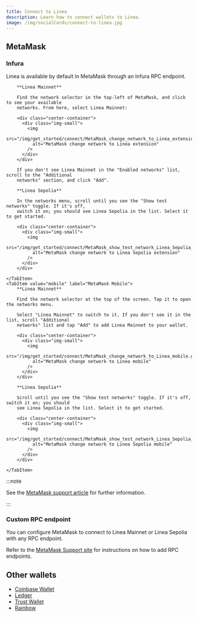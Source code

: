 ```yaml
---
title: Connect to Linea
description: Learn how to connect wallets to Linea.
image: /img/socialCards/connect-to-linea.jpg
---
```



## MetaMask

### Infura

Linea is available by default in MetaMask through an Infura RPC endpoint. 

<Tabs className="my-tabs">
    <TabItem value="extension" label="MetaMask Extension">

        **Linea Mainnet**

        Find the network selector in the top-left of MetaMask, and click to see your available 
        networks. From here, select Linea Mainnet:

        <div class="center-container">
          <div class="img-small">
            <img
              src="/img/get_started/connect/MetaMask_change_network_to_Linea_extension.gif"
              alt="MetaMask change network to Linea extension"
            />
          </div>
        </div>

        If you don't see Linea Mainnet in the "Enabled networks" list, scroll to the "Additional
        networks" section, and click "Add". 

        **Linea Sepolia**

        In the networks menu, scroll until you see the "Show test networks" toggle. If it's off,
        switch it on; you should see Linea Sepolia in the list. Select it to get started.

        <div class="center-container">
          <div class="img-small">
            <img
              src="/img/get_started/connect/MetaMask_show_test_network_Linea_Sepolia_extension.png"
              alt="MetaMask change network to Linea Sepolia extension"
            />
          </div>
        </div>

    </TabItem>
    <TabItem value="mobile" label="MetaMask Mobile">
        **Linea Mainnet**

        Find the network selector at the top of the screen. Tap it to open the networks menu.

        Select "Linea Mainnet" to switch to it. If you don't see it in the list, scroll "Additional
        networks" list and tap "Add" to add Linea Mainnet to your wallet.

        <div class="center-container">
          <div class="img-small">
            <img
              src="/img/get_started/connect/MetaMask_change_network_to_Linea_mobile.gif"
              alt="MetaMask change network to Linea mobile"
            />
          </div>
        </div>

        **Linea Sepolia**

        Scroll until you see the "Show test networks" toggle. If it's off, switch it on; you should
        see Linea Sepolia in the list. Select it to get started.

        <div class="center-container">
          <div class="img-small">
            <img
              src="/img/get_started/connect/MetaMask_show_test_network_Linea_Sepolia_mobile.png"
              alt="MetaMask change network to Linea Sepolia mobile"
            />
          </div>
        </div>

    </TabItem>
</Tabs>

:::note

See the [MetaMask support article](https://support.metamask.io/networks-and-sidechains/managing-networks/how-to-connect-to-linea-on-metamask/) 
for further information.

:::

### Custom RPC endpoint

You can configure MetaMask to connect to Linea Mainnet or Linea Sepolia with any RPC endpoint. 

Refer to the [MetaMask Support site](https://support.metamask.io/networks-and-sidechains/managing-networks/how-to-add-a-custom-network-rpc/#adding-or-editing-rpc-urls) 
for instructions on how to add RPC endpoints.

## Other wallets

- [Coinbase Wallet](https://help.coinbase.com/en/wallet/layer2-networks/layer2-networks-and-sidechains)
- [Ledger](https://support.ledger.com/article/17822826153757-zd)
- [Trust Wallet](https://community.trustwallet.com/t/how-to-add-a-custom-network-on-the-trust-wallet-mobile-app/626781)
- [Rainbow](https://rainbow.me/support/extension/custom-networks-on-the-browser-extension)
